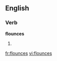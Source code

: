 
==English==

===Verb===
'''flounces'''

# {{third-person singular of|[[flounce]]}}

[[fr:flounces]]
[[vi:flounces]]